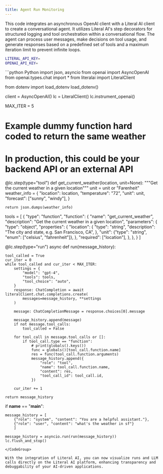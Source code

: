 ```yaml
---
title: Agent Run Monitoring
---
```


This code integrates an asynchronous OpenAI client with a Literal AI client to create a conversational agent. 
It utilizes Literal AI's step decorators for structured logging and tool orchestration within a conversational flow. 
The agent can process user messages, make decisions on tool usage, and generate responses based on a predefined set of tools and a maximum iteration limit to prevent infinite loops.

```bash .env
LITERAL_API_KEY=
OPENAI_API_KEY=
```


<CodeGroup>
```python Python
import json, asyncio
from openai import AsyncOpenAI
from openai.types.chat import *
from literalai import LiteralClient

from dotenv import load_dotenv
load_dotenv()

client = AsyncOpenAI()
lc = LiteralClient()
lc.instrument_openai()

MAX_ITER = 5

# Example dummy function hard coded to return the same weather
# In production, this could be your backend API or an external API
@lc.step(type="tool")
def get_current_weather(location, unit=None):
    """Get the current weather in a given location"""
    unit = unit or "Farenheit"
    weather_info = {
        "location": location,
        "temperature": "72",
        "unit": unit,
        "forecast": ["sunny", "windy"],
    }

    return json.dumps(weather_info)


tools = [
    {
        "type": "function",
        "function": {
            "name": "get_current_weather",
            "description": "Get the current weather in a given location",
            "parameters": {
                "type": "object",
                "properties": {
                    "location": {
                        "type": "string",
                        "description": "The city and state, e.g. San Francisco, CA",
                    },
                    "unit": {"type": "string", "enum": ["celsius", "fahrenheit"]},
                },
                "required": ["location"],
            },
        },
    }
]


@lc.step(type="run")
async def run(message_history):

    tool_called = True
    cur_iter = 0
    while tool_called and cur_iter < MAX_ITER:
        settings = {
            "model": "gpt-4",
            "tools": tools,
            "tool_choice": "auto",
        }
        response: ChatCompletion = await literalClient.chat.completions.create(
            messages=message_history, **settings
        )

        message: ChatCompletionMessage = response.choices[0].message

        message_history.append(message)
        if not message.tool_calls:
            tool_called = False

        for tool_call in message.tool_calls or []:
            if tool_call.type == "function":
                # print(globals().keys())
                func = globals()[tool_call.function.name]
                res = func(tool_call.function.arguments)
                message_history.append({
                    "role": "tool",
                    "name": tool_call.function.name,
                    "content": res,
                    "tool_call_id": tool_call.id,
                })

        cur_iter += 1
    
    return message_history



if __name__ == "__main__":
    
    message_history = [
        {"role": "system", "content": "You are a helpful assistant."},
        {"role": "user", "content": "what's the weather in sf"}
        ]
    
    message_history = asyncio.run(run(message_history))
    lc.flush_and_stop()
```
</CodeGroup>

With the integration of Literal AI, you can now visualize runs and LLM calls directly on the Literal AI platform, enhancing transparency and debuggability of your AI-driven applications.
